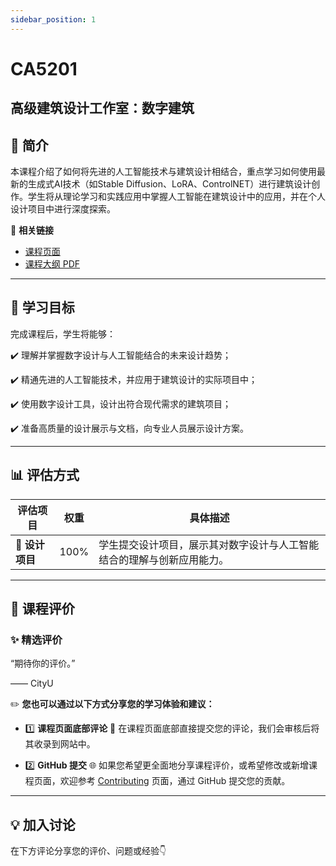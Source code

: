 ```yaml
---
sidebar_position: 1
---
```


# CA5201
## 高级建筑设计工作室：数字建筑

## **📘 简介**
本课程介绍了如何将先进的人工智能技术与建筑设计相结合，重点学习如何使用最新的生成式AI技术（如Stable Diffusion、LoRA、ControlNET）进行建筑设计创作。学生将从理论学习和实践应用中掌握人工智能在建筑设计中的应用，并在个人设计项目中进行深度探索。

🔗 **相关链接**
- [课程页面](https://www.cityu.edu.hk/catalogue/pg/202425/course/CA5201.htm)
- [课程大纲 PDF](https://www.cityu.edu.hk/catalogue/pg/202425/course/CA5201.pdf)

---

## **🎯 学习目标**

完成课程后，学生将能够：

✔️ 理解并掌握数字设计与人工智能结合的未来设计趋势；

✔️ 精通先进的人工智能技术，并应用于建筑设计的实际项目中；

✔️ 使用数字设计工具，设计出符合现代需求的建筑项目；

✔️ 准备高质量的设计展示与文档，向专业人员展示设计方案。

---

## **📊 评估方式**

| **评估项目**          | **权重** | **具体描述**                                                                                       |
|----------------------|---------|---------------------------------------------------------------------------------------------------|
| **📝 设计项目**       | 100%    | 学生提交设计项目，展示其对数字设计与人工智能结合的理解与创新应用能力。                         |

---

## **💬 课程评价**

### ✨ **精选评价**
<div className={commentStyles.commentBox}>
    <p className={commentStyles.commentText}>
        “期待你的评价。”
    </p>
    <p className={commentStyles.commentAuthor}>—— CityU</p>
</div>

✏️ **您也可以通过以下方式分享您的学习体验和建议：**

- 1️⃣ **课程页面底部评论**
💬 在课程页面底部直接提交您的评论，我们会审核后将其收录到网站中。

- 2️⃣ **GitHub 提交**
🌐 如果您希望更全面地分享课程评价，或希望修改或新增课程页面，欢迎参考 [Contributing](https://penjc.github.io/CityU/contributing) 页面，通过 GitHub 提交您的贡献。

---

## **💡 加入讨论**

在下方评论分享您的评价、问题或经验👇
<Utterances />
